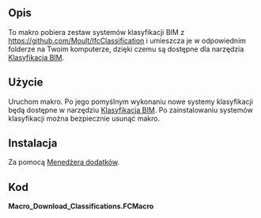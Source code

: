 <languages/>

{{Macro/pl
|Name=Download Classifications
|Description=Pobiera pakiet systemów klasyfikacji BIM do wykorzystania we FreeCAD.
|Author=yorik
|Version=1.0
|Date=2024-12-13
|FCVersion=Wszystkie
}}

<span id="Description"></span>
==Opis==

To makro pobiera zestaw systemów klasyfikacji BIM z https://github.com/Moult/IfcClassification i umieszcza je w odpowiednim folderze na Twoim komputerze, dzięki czemu są dostępne dla narzędzia [[BIM_Classification/pl|Klasyfikacja BIM]].

<span id="Usage"></span>
==Użycie==

Uruchom makro. Po jego pomyślnym wykonaniu nowe systemy klasyfikacji będą dostępne w narzędziu [[BIM_Classification/pl|Klasyfikacja BIM]]. Po zainstalowaniu systemów klasyfikacji można bezpiecznie usunąć makro.

<span id="Install"></span>
==Instalacja==

Za pomocą [[Std_AddonMgr/pl|Menedżera dodatków]].

<span id="Code"></span>
==Kod==

'''Macro_Download_Classifications.FCMacro'''

{{MacroCode|code=
import os
import FreeCAD
import requests
import json

target = os.path.join(FreeCAD.getUserAppDataDir(), "BIM", "Classification")
apireq = "https://api.github.com/repos/Moult/IfcClassification/contents/xml"

r = requests.get(apireq)
if r.ok:
    j = json.loads(r.content)
    print("Installing to", target", ...")
    for f in j:
        df = requests.get(f["download_url"])
        with open(os.path.join(target, f["name"]), 'wb') as tf:
            tf.write(df.content)
            print("Downloaded", f["name"])
else:
    print("error getting repo contents")
}}